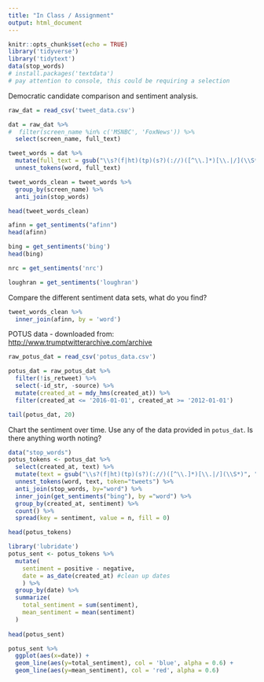 ```yaml
---
title: "In Class / Assignment"
output: html_document
---
```


```r
knitr::opts_chunk$set(echo = TRUE)
library('tidyverse')
library('tidytext')
data(stop_words)
# install.packages('textdata')
# pay attention to console, this could be requiring a selection
```


Democratic candidate comparison and sentiment analysis.

```r
raw_dat = read_csv('tweet_data.csv') 

dat = raw_dat %>% 
#  filter(screen_name %in% c('MSNBC', 'FoxNews')) %>%
  select(screen_name, full_text)

tweet_words = dat %>%
  mutate(full_text = gsub("\\s?(f|ht)(tp)(s?)(://)([^\\.]*)[\\.|/](\\S*)", "", full_text)) %>%
  unnest_tokens(word, full_text)

tweet_words_clean = tweet_words %>%
  group_by(screen_name) %>%
  anti_join(stop_words)

head(tweet_words_clean)
```


```r
afinn = get_sentiments("afinn") 
head(afinn)
```

```r
bing = get_sentiments('bing')
head(bing)
```


```r
nrc = get_sentiments('nrc')
```

```r
loughran = get_sentiments('loughran')
```



Compare the different sentiment data sets, what do you find?

```r
tweet_words_clean %>%
  inner_join(afinn, by = 'word')
```



POTUS data - downloaded from: <http://www.trumptwitterarchive.com/archive>

```r
raw_potus_dat = read_csv('potus_data.csv')

potus_dat = raw_potus_dat %>%
  filter(!is_retweet) %>%
  select(-id_str, -source) %>%
  mutate(created_at = mdy_hms(created_at)) %>%
  filter(created_at <= '2016-01-01', created_at >= '2012-01-01')

tail(potus_dat, 20)
```


Chart the sentiment over time. Use any of the data provided in `potus_dat`. Is there anything worth noting?

```r
data("stop_words")
potus_tokens <- potus_dat %>%
  select(created_at, text) %>%
  mutate(text = gsub("\\s?(f|ht)(tp)(s?)(://)([^\\.]*)[\\.|/](\\S*)", "", text)) %>%
  unnest_tokens(word, text, token="tweets") %>%
  anti_join(stop_words, by="word") %>%
  inner_join(get_sentiments("bing"), by ="word") %>%
  group_by(created_at, sentiment) %>%
  count() %>%
  spread(key = sentiment, value = n, fill = 0)

head(potus_tokens)
```
```r
library('lubridate')
potus_sent <- potus_tokens %>%
  mutate(
    sentiment = positive - negative,
    date = as_date(created_at) #clean up dates
    ) %>%
  group_by(date) %>%
  summarize(
    total_sentiment = sum(sentiment),
    mean_sentiment = mean(sentiment)
  )
 
head(potus_sent)
```

```r
potus_sent %>%
  ggplot(aes(x=date)) +
  geom_line(aes(y=total_sentiment), col = 'blue', alpha = 0.6) +
  geom_line(aes(y=mean_sentiment), col = 'red', alpha = 0.6)

```

